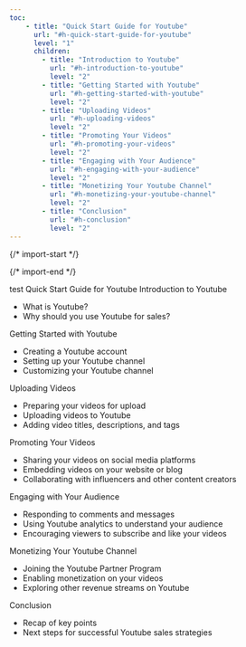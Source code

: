 ```yaml
---
toc: 
    - title: "Quick Start Guide for Youtube"
      url: "#h-quick-start-guide-for-youtube"
      level: "1"
      children:
        - title: "Introduction to Youtube"
          url: "#h-introduction-to-youtube"
          level: "2"
        - title: "Getting Started with Youtube"
          url: "#h-getting-started-with-youtube"
          level: "2"
        - title: "Uploading Videos"
          url: "#h-uploading-videos"
          level: "2"
        - title: "Promoting Your Videos"
          url: "#h-promoting-your-videos"
          level: "2"
        - title: "Engaging with Your Audience"
          url: "#h-engaging-with-your-audience"
          level: "2"
        - title: "Monetizing Your Youtube Channel"
          url: "#h-monetizing-your-youtube-channel"
          level: "2"
        - title: "Conclusion"
          url: "#h-conclusion"
          level: "2"
---
```


{/* import-start */}
  
{/* import-end */}
   
<STitle>
test
</STitle>

<SH level="1" id="h-quick-start-guide-for-youtube">
Quick Start Guide for Youtube
</SH>


<SH level="2" id="h-introduction-to-youtube">
Introduction to Youtube
</SH>


* What is Youtube?
* Why should you use Youtube for sales?

<SH level="2" id="h-getting-started-with-youtube">
Getting Started with Youtube
</SH>


* Creating a Youtube account
* Setting up your Youtube channel
* Customizing your Youtube channel

<SH level="2" id="h-uploading-videos">
Uploading Videos
</SH>


* Preparing your videos for upload
* Uploading videos to Youtube
* Adding video titles, descriptions, and tags

<SH level="2" id="h-promoting-your-videos">
Promoting Your Videos
</SH>


* Sharing your videos on social media platforms
* Embedding videos on your website or blog
* Collaborating with influencers and other content creators

<SH level="2" id="h-engaging-with-your-audience">
Engaging with Your Audience
</SH>


* Responding to comments and messages
* Using Youtube analytics to understand your audience
* Encouraging viewers to subscribe and like your videos

<SH level="2" id="h-monetizing-your-youtube-channel">
Monetizing Your Youtube Channel
</SH>


* Joining the Youtube Partner Program
* Enabling monetization on your videos
* Exploring other revenue streams on Youtube

<SH level="2" id="h-conclusion">
Conclusion
</SH>


* Recap of key points
* Next steps for successful Youtube sales strategies
